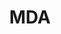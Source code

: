 ---
title: MDA
aka:
  - 3,4-methylenedioxyamphetamine
duration_chart_title: Oral Duration of MDA
duration_chart:
  total: 5–8 hours
  onset: 30–90 minutes
  coming_up: 15–45 minutes
  plateau: 2.5–4 hours
  coming_down: 2–3 hours
  after_effects: 4–48 hours
positive_effects: euphoria, relaxation, stimulation, empathy
neutral_effects: decreased appetite, change in body temperature
negative_effects: nausea, muscle tension, confusion, anxiety, bruxia
dosage_table:
  title: Oral Dosage of MDA
  threshold: 20 mg
  light: 40–60 mg
  common: 60–100 mg
  strong: 100–145 mg
  heavy: 145+ mg
--- 